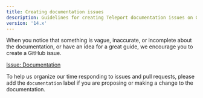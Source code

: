 ```yaml
---
title: Creating documentation issues
description: Guidelines for creating Teleport documentation issues on GitHub
version: '14.x'
---
```


When you notice that something is vague, inaccurate, or incomplete about the
documentation, or have an idea for a great guide, we encourage you to create a
GitHub issue.

[Issue: Documentation](https://github.com/gravitational/teleport/issues/new?assignees=\&labels=documentation\&template=documentation.md)

To help us organize our time responding to issues and pull requests, please add
the `documentation` label if you are proposing or making a change to the
documentation.

